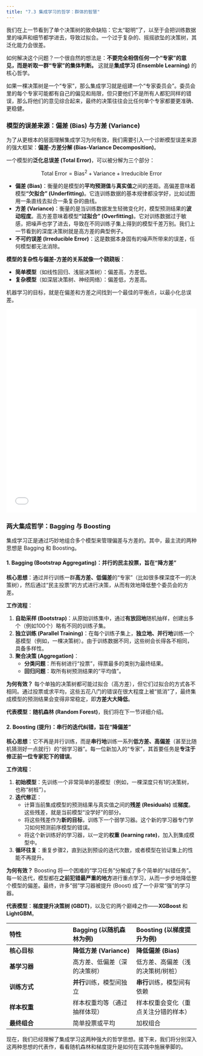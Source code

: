 ```yaml
---
title: "7.3 集成学习的哲学：群体的智慧"
---
```


我们在上一节看到了单个决策树的致命缺陷：它太“聪明”了，以至于会把训练数据里的噪声和细节都学进去，导致过拟合。一个过于复杂的、摇摇欲坠的决策树，其泛化能力会很差。

如何解决这个问题？一个很自然的想法是：**不要完全相信任何一个“专家”的意见，而是听取一群“专家”的集体判断。** 这就是**集成学习 (Ensemble Learning)** 的核心哲学。

如果一棵决策树是一个“专家”，那么集成学习就是组建一个“专家委员会”。委员会里的每个专家可能都有自己的偏见和局限，但只要他们不是所有人都犯同样的错误，那么将他们的意见综合起来，最终的决策往往会比任何单个专家都要更准确、更稳健。

### 模型的误差来源：偏差 (Bias) 与方差 (Variance)

为了从更根本的层面理解集成学习为何有效，我们需要引入一个诊断模型误差来源的强大框架：**偏差-方差分解 (Bias-Variance Decomposition)**。

一个模型的**泛化总误差 (Total Error)**，可以被分解为三个部分：

$$
\text{Total Error} = \text{Bias}^2 + \text{Variance} + \text{Irreducible Error}
$$

-   **偏差 (Bias)**：衡量的是模型的**平均预测值**与**真实值**之间的差距。高偏差意味着模型**“欠拟合” (Underfitting)**。它连训练数据的基本规律都没学好，比如试图用一条直线去拟合一条复杂的曲线。
-   **方差 (Variance)**：衡量的是当训练数据发生轻微变化时，模型预测结果的**波动程度**。高方差意味着模型**“过拟合” (Overfitting)**。它对训练数据过于敏感，把噪声也学了进去，导致在不同训练子集上得到的模型千差万别。我们上一节看到的深度决策树就是高方差的典型例子。
-   **不可约误差 (Irreducible Error)**：这是数据本身固有的噪声所带来的误差，任何模型都无法消除。

**模型的复杂性与偏差-方差的关系就像一个跷跷板**：

-   **简单模型**（如线性回归、浅层决策树）：偏差高，方差低。
-   **复杂模型**（如深层决策树、神经网络）：偏差低，方差高。

机器学习的目标，就是在偏差和方差之间找到一个最佳的平衡点，以最小化总误差。

<iframe src="../assets/ch07/bias_variance_tradeoff.html" width="100%" height="540" frameborder="0"></iframe>

### 两大集成哲学：Bagging 与 Boosting

集成学习正是通过巧妙地组合多个模型来管理偏差与方差的。其中，最主流的两种思想是 Bagging 和 Boosting。

#### 1. Bagging (Bootstrap Aggregating)：并行的民主投票，旨在“降方差”

**核心思想**：通过并行训练一群**高方差、低偏差**的“专家”（比如很多棵深度不一的决策树），然后通过“民主投票”的方式进行决策，从而有效地降低整个委员会的方差。

**工作流程**：

1.  **自助采样 (Bootstrap)**：从原始训练集中，通过**有放回地**随机抽样，创建出多个（例如100个）略有不同的训练子集。
2.  **独立训练 (Parallel Training)**：在每个训练子集上，**独立地、并行地**训练一个基模型（例如，一棵决策树）。由于训练数据不同，这些树会长得各不相同，具备多样性。
3.  **聚合决策 (Aggregation)**：
    -   **分类问题**：所有树进行“投票”，得票最多的类别为最终结果。
    -   **回归问题**：取所有树预测结果的“平均值”。

**为何有效？**
每个单独的决策树都可能过拟合（高方差），但它们过拟合的方式各不相同。通过投票或求平均，这些五花八门的错误在很大程度上被“抵消”了，最终集成模型的预测结果会变得非常稳定，即**方差大大降低**。

**代表模型**：**随机森林 (Random Forest)**，我们将在下一节详细介绍。

#### 2. Boosting (提升)：串行的迭代纠错，旨在“降偏差”

**核心思想**：它不再是并行训练，而是**串行地**训练一系列**低方差、高偏差**（甚至比随机猜测好一点就行）的“弱学习器”。每一位新加入的“专家”，其首要任务是**专注于修正前一位专家犯下的错误**。

**工作流程**：

1.  **初始模型**：先训练一个非常简单的基模型（例如，一棵深度只有1的决策树，也称“树桩”）。
2.  **迭代修正**：
    -   计算当前集成模型的预测结果与真实值之间的**残差 (Residuals)** 或**梯度**。这些残差，就是当前模型“没学好”的部分。
    -   将这些残差作为**新的目标**，训练下一个弱学习器。这个新的学习器专门学习如何预测前序模型的错误。
    -   将这个新训练好的学习器，以一定的**权重 (learning rate)**，加入到集成模型中。
3.  **循环往复**：重复步骤2，直到达到预设的迭代次数，或者模型在验证集上的性能不再提升。

**为何有效？**
Boosting 将一个困难的“学习任务”分解成了多个简单的“纠错任务”。每一轮迭代，模型都在**之前犯错最严重的地方**进行重点学习，从而一步步地降低整个模型的偏差。最终，许多“弱”学习器被提升 (Boost) 成了一个非常“强”的学习器。

**代表模型**：**梯度提升决策树 (GBDT)**，以及它的两个巅峰之作——**XGBoost** 和 **LightGBM**。

| 特性 | Bagging (以随机森林为例) | Boosting (以梯度提升为例) |
| :--- | :--- | :--- |
| **核心目标** | **降低方差 (Variance)** | **降低偏差 (Bias)** |
| **基学习器** | 高方差、低偏差（深的决策树） | 低方差、高偏差（浅的决策树/树桩） |
| **训练方式** | **并行**训练，模型间独立 | **串行**训练，模型间有依赖 |
| **样本权重** | 样本权重均等（通过抽样体现） | 样本权重会变化（重点关注分错的样本） |
| **最终组合** | 简单投票或平均 | 加权组合 |

现在，我们已经理解了集成学习这两种强大的哲学思想。接下来，我们将分别深入这两种思想的代表作，看看随机森林和梯度提升是如何在实践中施展拳脚的。
